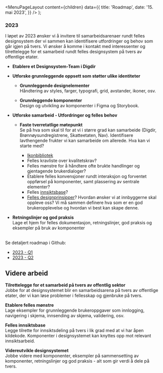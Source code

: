 
<Meta
  title='Roadmap'
  description='Beskrivelse'
/>

  <MenuPageLayout
    content={children}
    data={{
      title: 'Roadmap',
      date: '15. mai 2023',
    }}
  />
);

### 2023

I løpet av 2023 ønsker vi å invitere til samarbeidsarenaer rundt felles designsystem der vi sammen kan identifisere utfordringer og behov som går igjen på tvers. Vi ønsker å komme i kontakt med interessenter og tilrettelegge for et samarbeid rundt felles designsystem på tvers av offentlige etater.

- **Etablere et Designsystem-Team i Digdir**
- **Utforske grunnleggende oppsett som støtter ulike identiteter**

  - **Grunnleggende designelementer**<br/>
    Håndtering av styles, farger, typografi, grid, avstander, ikoner, osv.<br/>

  - **Grunnleggende komponenter**<br/>
    Design og utvikling av komponenter i Figma og Storybook.<br/>

- **Utforske samarbeid - Utfordringer og felles behov**

  - **Faste tverretatlige møtepunkt** \
    Se på hva som skal til for at vi i større grad kan samarbeide (Digdir, Brønnøysundregistrene, Skatteetaten, Nav). Identifisere lavthengende frukter vi kan samarbeide om allerede. Hva kan vi starte med?

    - [Ikonbibliotek](../designelementer/ikoner)
    - Felles kravliste over kvalitetskrav?
    - Felles mønstre for å håndtere ofte brukte handlinger og gjentagende brukerdialoger?
    - Etablere felles konvensjoner rundt interaksjon og forventet oppførsel på komponenter, samt plassering av sentrale elementer?
    - Felles [innsiktsbase](/god-praksis/brukerinnsikt/felles-innsiktsbase)?
    - [Felles designprinsipper](http://localhost:3000/grunnleggende/introduksjon/designprinsipper)? Hvordan ønsker vi at innbyggerne skal oppleve oss? Vi må sammen definere hva som er en god brukeropplevelse og hvordan vi best kan skape denne.

- **Retningslinjer og god praksis**<br/>
  Lage et hjem for felles dokumentasjon, retningslinjer, god praksis og eksempler på bruk av komponenter

\
Se detaljert roadmap i Github:

- [2023 - Q1](https://github.com/orgs/digdir/projects/3/views/1?pane=issue&itemId=19744450)
- [2023 - Q2](https://github.com/orgs/digdir/projects/3/views/1?pane=issue&itemId=19746225)

## Videre arbeid

**Tilrettelegge for et samarbeid på tvers av offentlig sektor**<br/>
Jobbe for at designsystemet blir en samarbeidsarena på tvers av offentlige etater, der vi kan løse problemer i fellesskap og gjenbruke på tvers.

**Etablere felles mønstre**<br/>
Lage eksempler for grunnleggende brukeroppgaver som innlogging, navigering i skjema, innsending av skjema, validering, osv.

**Felles innsiktsbase**<br/>
Legge tilrette for innsiktsdeling på tvers i lik grad med at vi har åpen kildekode. Komponenter i designsystemet kan knyttes opp mot relevant innsiktsarbeid.

**Videreutvikle designsystemet**<br/>
Jobbe videre med komponenter, eksempler på sammensetting av komponenter, retningslinjer og god praksis - alt som gir verdi å dele på tvers.<br/>
